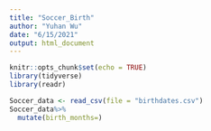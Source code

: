```yaml
---
title: "Soccer_Birth"
author: "Yuhan Wu"
date: "6/15/2021"
output: html_document
---
```


```r
knitr::opts_chunk$set(echo = TRUE)
library(tidyverse)
library(readr)
```

```r
Soccer_data <- read_csv(file = "birthdates.csv")
Soccer_data%>%
  mutate(birth_months=)
```

